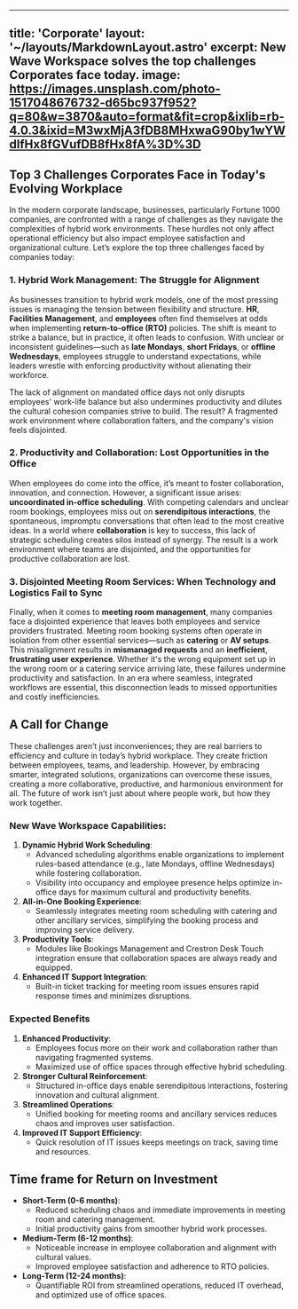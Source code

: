 
---
title: 'Corporate'
layout: '~/layouts/MarkdownLayout.astro'
excerpt: New Wave Workspace solves the top challenges Corporates face today.
image: https://images.unsplash.com/photo-1517048676732-d65bc937f952?q=80&w=3870&auto=format&fit=crop&ixlib=rb-4.0.3&ixid=M3wxMjA3fDB8MHxwaG90by1wYWdlfHx8fGVufDB8fHx8fA%3D%3D
---


## Top 3 Challenges Corporates Face in Today's Evolving Workplace

In the modern corporate landscape, businesses, particularly Fortune 1000 companies, are confronted with a range of challenges as they navigate the complexities of hybrid work environments. These hurdles not only affect operational efficiency but also impact employee satisfaction and organizational culture. Let’s explore the top three challenges faced by companies today:

### 1. Hybrid Work Management: The Struggle for Alignment

As businesses transition to hybrid work models, one of the most pressing issues is managing the tension between flexibility and structure. **HR**, **Facilities Management**, and **employees** often find themselves at odds when implementing **return-to-office (RTO)** policies. The shift is meant to strike a balance, but in practice, it often leads to confusion. With unclear or inconsistent guidelines—such as **late Mondays**, **short Fridays**, or **offline Wednesdays**, employees struggle to understand expectations, while leaders wrestle with enforcing productivity without alienating their workforce. 

The lack of alignment on mandated office days not only disrupts employees' work-life balance but also undermines productivity and dilutes the cultural cohesion companies strive to build. The result? A fragmented work environment where collaboration falters, and the company's vision feels disjointed.

### 2. Productivity and Collaboration: Lost Opportunities in the Office

When employees do come into the office, it’s meant to foster collaboration, innovation, and connection. However, a significant issue arises: **uncoordinated in-office scheduling**. With competing calendars and unclear room bookings, employees miss out on **serendipitous interactions**, the spontaneous, impromptu conversations that often lead to the most creative ideas. In a world where **collaboration** is key to success, this lack of strategic scheduling creates silos instead of synergy. The result is a work environment where teams are disjointed, and the opportunities for productive collaboration are lost.

### 3. Disjointed Meeting Room Services: When Technology and Logistics Fail to Sync

Finally, when it comes to **meeting room management**, many companies face a disjointed experience that leaves both employees and service providers frustrated. Meeting room booking systems often operate in isolation from other essential services—such as **catering** or **AV setups**. This misalignment results in **mismanaged requests** and an **inefficient**, **frustrating user experience**. Whether it's the wrong equipment set up in the wrong room or a catering service arriving late, these failures undermine productivity and satisfaction. In an era where seamless, integrated workflows are essential, this disconnection leads to missed opportunities and costly inefficiencies.

## A Call for Change

These challenges aren’t just inconveniences; they are real barriers to efficiency and culture in today’s hybrid workplace. They create friction between employees, teams, and leadership. However, by embracing smarter, integrated solutions, organizations can overcome these issues, creating a more collaborative, productive, and harmonious environment for all. The future of work isn’t just about where people work, but how they work together.

### New Wave Workspace Capabilities:

1.	**Dynamic Hybrid Work Scheduling**:
    - Advanced scheduling algorithms enable organizations to implement rules-based attendance (e.g., late Mondays, offline Wednesdays) while fostering collaboration.
    - Visibility into occupancy and employee presence helps optimize in-office days for maximum cultural and productivity benefits.
2.	**All-in-One Booking Experience**:
    - Seamlessly integrates meeting room scheduling with catering and other ancillary services, simplifying the booking process and improving service delivery.
3.	**Productivity Tools**:
    - Modules like Bookings Management and Crestron Desk Touch integration ensure that collaboration spaces are always ready and equipped.
4.	**Enhanced IT Support Integration**:
    - Built-in ticket tracking for meeting room issues ensures rapid response times and minimizes disruptions.

### Expected Benefits
1.	**Enhanced Productivity**:
    - Employees focus more on their work and collaboration rather than navigating fragmented systems.
    - Maximized use of office spaces through effective hybrid scheduling.
2.	**Stronger Cultural Reinforcement**:
    - Structured in-office days enable serendipitous interactions, fostering innovation and cultural alignment.
3.	**Streamlined Operations**:
    - Unified booking for meeting rooms and ancillary services reduces chaos and improves user satisfaction.
4.	**Improved IT Support Efficiency**:
    - Quick resolution of IT issues keeps meetings on track, saving time and resources.

## Time frame for Return on Investment

- **Short-Term (0-6 months)**:
    - Reduced scheduling chaos and immediate improvements in meeting room and catering management.
    - Initial productivity gains from smoother hybrid work processes.
- **Medium-Term (6-12 months)**:
    - Noticeable increase in employee collaboration and alignment with cultural values.
    - Improved employee satisfaction and adherence to RTO policies.
- **Long-Term (12-24 months)**:
    - Quantifiable ROI from streamlined operations, reduced IT overhead, and optimized use of office spaces.
